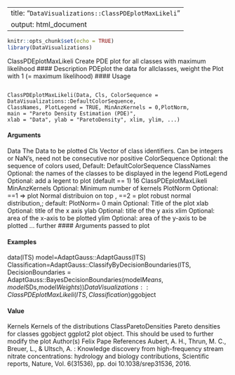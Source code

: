   
---
title: "``DataVisualizations::ClassPDEplotMaxLikeli ``"
output: html_document
---



```r
knitr::opts_chunk$set(echo = TRUE)
library(DataVisualizations)
```

ClassPDEplotMaxLikeli Create PDE plot for all classes with maximum likelihood
#### Description
PDEplot the data for allclasses, weight the Plot with 1 (= maximum likelihood)
#### Usage
<pre><code>
ClassPDEplotMaxLikeli(Data, Cls, ColorSequence = DataVisualizations::DefaultColorSequence,
ClassNames, PlotLegend = TRUE, MinAnzKernels = 0,PlotNorm,
main = "Pareto Density Estimation (PDE)",
xlab = "Data", ylab = "ParetoDensity", xlim, ylim, ...)
</code></pre>

#### Arguments
Data The Data to be plotted
Cls Vector of class identifiers. Can be integers or NaN’s, need not be consecutive
nor positive
ColorSequence Optional: the sequence of colors used, Default: DefaultColorSequence
ClassNames Optional: the names of the classes to be displayed in the legend
PlotLegend Optional: add a legent to plot (default == 1)
16 ClassPDEplotMaxLikeli
MinAnzKernels Optional: Minimum number of kernels
PlotNorm Optional: ==1 => plot Normal distribuion on top , ==2 = plot robust normal
distribution,; default: PlotNorm= 0
main Optional: Title of the plot
xlab Optional: title of the x axis
ylab Optional: title of the y axis
xlim Optional: area of the x-axis to be plotted
ylim Optional: area of the y-axis to be plotted
... further #### Arguments passed to plot


#### Examples
data(ITS)
model=AdaptGauss::AdaptGauss(ITS)
Classification=AdaptGauss::ClassifyByDecisionBoundaries(ITS,
DecisionBoundaries = AdaptGauss::BayesDecisionBoundaries(model$Means,model$SDs,model$Weights))
DataVisualizations::ClassPDEplotMaxLikeli(ITS,Classification)$ggobject

#### Value
Kernels Kernels of the distributions
ClassParetoDensities
Pareto densities for classes
ggobject ggplot2 plot object. This should be used to further modify the plot
Author(s)
Felix Pape
References
Aubert, A. H., Thrun, M. C., Breuer, L., & Ultsch, A. : Knowledge discovery from high-frequency
stream nitrate concentrations: hydrology and biology contributions, Scientific reports, Nature, Vol.
6(31536), pp. doi 10.1038/srep31536, 2016.
